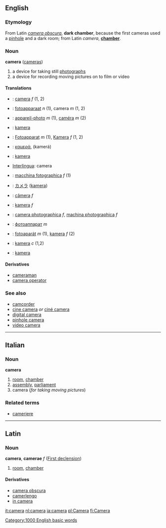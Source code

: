 ==English==
===Etymology===
From Latin ''[[camera obscura]]'', '''dark chamber''', because the first cameras used a [[pinhole]] and a dark room; from Latin ''camera'', '''[[chamber]]'''.

=== Noun ===
'''camera''' ([[cameras]])

#a device for taking still [[photograph]]s
#a device for recording moving pictures on to film or video

====Translations====
*{{ca}}: [[camera]] ''f'' (1, 2)
*{{nl}}: [[fotoapparaat]] ''n'' (1), camera ''m'' (1, 2)
*{{fr}}: [[appareil-photo]] ''m'' (1), [[caméra]] ''m'' (2)
*{{fi}}: [[kamera]]
*{{de}}: [[Fotoapparat]] ''m'' (1), [[Kamera]] ''f'' (1, 2)
*{{el}}: [[καμερά]], (kamerá)
*{{id}}: [[kamera]]
*[[Interlingua]]: camera
*{{it}}: [[macchina fotographica]] ''f'' (1)
*{{ja}}: [[カメラ]] ([[kamera]])
*{{pt}}: [[câmera]] ''f''
*{{pl}}: [[kamera]] ''f''
*{{ro}}: [[camera photographica]] ''f'', [[machina photographica]] ''f''
*{{ru}}: [[фотоаппарат]] ''m''
*{{sk}}: [[fotoaparát]] ''m'' (1), [[kamera]] ''f'' (2)
*{{sv}}: [[kamera]] ''c'' (1,2)
*{{tr}}: [[kamera]]

====Derivatives====
*[[cameraman]]
*[[camera operator]]

===See also===
*[[camcorder]]
*[[cine camera]] ''or'' [[ciné camera]]
*[[digital camera]]
*[[pinhole camera]]
*[[video camera]]

----

==Italian==
===Noun===
'''camera'''

# [[room]], [[chamber]]
# [[assembly]], [[parliament]]
#camera (''for taking moving pictures'')

===Related terms===
*[[cameriere]]

----

==Latin==
===Noun===
'''camera''', '''camerae''' ''f'' ([[Latin:First declension|First declension]])

#[[room]], [[chamber]]

====Derivatives====
*[[camera obscura]]
*[[camerlengo]]
*[[in camera]]

[[it:camera]]
[[nl:camera]]
[[ja:camera]]
[[pl:Camera]]
[[fi:Camera]]
[[Category:1000 English basic words]]